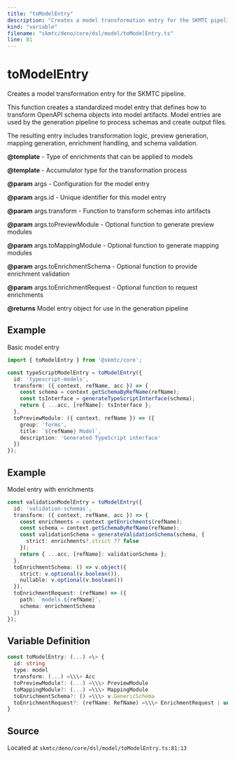 ```yaml
---
title: "toModelEntry"
description: "Creates a model transformation entry for the SKMTC pipeline."
kind: "variable"
filename: "skmtc/deno/core/dsl/model/toModelEntry.ts"
line: 81
---
```


# toModelEntry

Creates a model transformation entry for the SKMTC pipeline.

This function creates a standardized model entry that defines how to transform
OpenAPI schema objects into model artifacts. Model entries are used by the
generation pipeline to process schemas and create output files.

The resulting entry includes transformation logic, preview generation,
mapping generation, enrichment handling, and schema validation.


**@template** - Type of enrichments that can be applied to models

**@template** - Accumulator type for the transformation process

**@param** args - Configuration for the model entry

**@param** args.id - Unique identifier for this model entry

**@param** args.transform - Function to transform schemas into artifacts

**@param** args.toPreviewModule - Optional function to generate preview modules

**@param** args.toMappingModule - Optional function to generate mapping modules

**@param** args.toEnrichmentSchema - Optional function to provide enrichment validation

**@param** args.toEnrichmentRequest - Optional function to request enrichments

**@returns** Model entry object for use in the generation pipeline


## Example

Basic model entry
```typescript
import { toModelEntry } from '@skmtc/core';

const typeScriptModelEntry = toModelEntry({
  id: 'typescript-models',
  transform: ({ context, refName, acc }) => {
    const schema = context.getSchemaByRefName(refName);
    const tsInterface = generateTypeScriptInterface(schema);
    return { ...acc, [refName]: tsInterface };
  },
  toPreviewModule: ({ context, refName }) => ({
    group: 'forms',
    title: `${refName} Model`,
    description: 'Generated TypeScript interface'
  })
});
```


## Example

Model entry with enrichments
```typescript
const validationModelEntry = toModelEntry({
  id: 'validation-schemas',
  transform: ({ context, refName, acc }) => {
    const enrichments = context.getEnrichments(refName);
    const schema = context.getSchemaByRefName(refName);
    const validationSchema = generateValidationSchema(schema, {
      strict: enrichments?.strict ?? false
    });
    return { ...acc, [refName]: validationSchema };
  },
  toEnrichmentSchema: () => v.object({
    strict: v.optional(v.boolean()),
    nullable: v.optional(v.boolean())
  }),
  toEnrichmentRequest: (refName) => ({
    path: `models.${refName}`,
    schema: enrichmentSchema
  })
});
```

## Variable Definition

```typescript
const toModelEntry: (...) =\> {
  id: string
  type: model
  transform: (...) =\\\> Acc
  toPreviewModule?: (...) =\\\> PreviewModule
  toMappingModule?: (...) =\\\> MappingModule
  toEnrichmentSchema?: () =\\\> v.GenericSchema
  toEnrichmentRequest?: (refName: RefName) =\\\> EnrichmentRequest | undefined
}
```

## Source

Located at `skmtc/deno/core/dsl/model/toModelEntry.ts:81:13`
